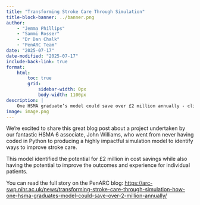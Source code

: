 ```yaml
---
title: "Transforming Stroke Care Through Simulation"
title-block-banner: ../banner.png
author:
    - "Jemma Phillips"
    - "Sammi Rosser"
    - "Dr Dan Chalk"
    - "PenARC Team"
date: "2025-07-17"
date-modified: "2025-07-17"
include-back-link: true
format:
    html:
        toc: true
        grid:
            sidebar-width: 0px
            body-width: 1100px
description: |
    One HSMA graduate’s model could save over £2 million annually - click to find out more!
image: image.png
---
```


We're excited to share this great blog post about a project undertaken by our fantastic HSMA 6 associate, John Williams, who went from never having coded in Python to producing a highly impactful simulation model to identify ways to improve stroke care.

This model identified the potential for £2 million in cost savings while also having the potential to improve the outcomes and experience for individual patients.

You can read the full story on the PenARC blog: [https://arc-swp.nihr.ac.uk/news/transforming-stroke-care-through-simulation-how-one-hsma-graduates-model-could-save-over-2-million-annually/](https://arc-swp.nihr.ac.uk/news/transforming-stroke-care-through-simulation-how-one-hsma-graduates-model-could-save-over-2-million-annually/)
